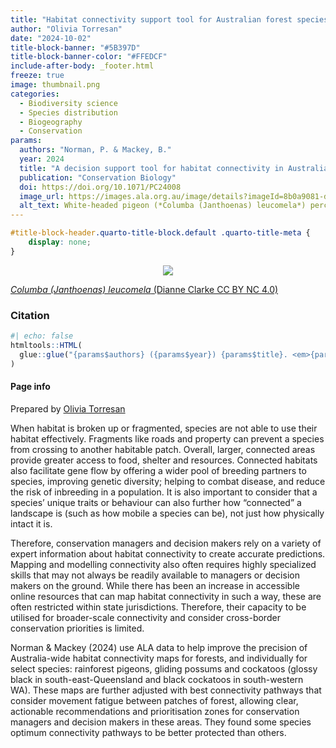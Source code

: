```yaml
---
title: "Habitat connectivity support tool for Australian forest species"
author: "Olivia Torresan"
date: "2024-10-02"
title-block-banner: "#5B397D"
title-block-banner-color: "#FFEDCF"
include-after-body: _footer.html
freeze: true
image: thumbnail.png 
categories:
  - Biodiversity science 
  - Species distribution
  - Biogeography
  - Conservation
params:
  authors: "Norman, P. & Mackey, B."
  year: 2024
  title: "A decision support tool for habitat connectivity in Australia"
  publication: "Conservation Biology"
  doi: https://doi.org/10.1071/PC24008
  image_url: https://images.ala.org.au/image/details?imageId=8b0a9081-d0b0-4109-a9e1-dd9a57d1023b 
  alt_text: White-headed pigeon (*Columba (Janthoenas) leucomela*) perched in a tree amongst purple flowers 
---
```


<!-- remove metadata section -->

```css
#title-block-header.quarto-title-block.default .quarto-title-meta {
    display: none;
}
```

<!-- Side panel -->

::: column-page
::: paper-side-column
<center>

::: {.col-image layout-ncol="1" style="margin-left: auto; margin-right: auto;"}
<!-- add image url -->

<img src="https://ala-images.s3.ap-southeast-2.amazonaws.com/store/b/3/2/0/8b0a9081-d0b0-4109-a9e1-dd9a57d1023b/original" class="rounded"/></img>
:::

</center>

::: figure-caption
<!-- edit caption -->

[*Columba (Janthoenas) leucomela* (Dianne Clarke CC BY NC 4.0)](https://images.ala.org.au/image/details?imageId=8b0a9081-d0b0-4109-a9e1-dd9a57d1023b)


:::

### Citation

```r
#| echo: false
htmltools::HTML(
  glue::glue("{params$authors} ({params$year}) {params$title}. <em>{params$publication}</em> <a href='{params$doi}' target='_blank'>{params$doi}</a>")
)
```

#### Page info

Prepared by [Olivia Torresan](https://labs.ala.org.au/about/Torresan_Olivia/)
:::

<!-- Main panel description -->

::: paper-main-column

When habitat is broken up or fragmented, species are not able to use their habitat effectively. Fragments like roads and property can prevent a species from crossing to another habitable patch. Overall, larger, connected areas provide greater access to food, shelter and resources. Connected habitats also facilitate gene flow by offering a wider pool of breeding partners to species, improving genetic diversity; helping to combat disease, and reduce the risk of inbreeding in a population. It is also important to consider that a species' unique traits or behaviour can also further how “connected” a landscape is (such as how mobile a species can be), not just how physically intact it is. 

Therefore, conservation managers and decision makers rely on a variety of expert information about habitat connectivity to create accurate predictions. Mapping and modelling connectivity also often requires highly specialized skills that may not always be readily available to managers or decision makers on the ground. While there has been an increase in accessible online resources that can map habitat connectivity in such a way, these are often restricted within state jurisdictions. Therefore, their capacity to be utilised for broader-scale connectivity and consider cross-border conservation priorities is limited. 

Norman & Mackey (2024) use ALA data to help improve the precision of Australia-wide habitat connectivity maps for forests, and individually for select species: rainforest pigeons, gliding possums and cockatoos (glossy black in south-east-Queensland and black cockatoos in south-western WA). These maps are further adjusted with best connectivity pathways that consider movement fatigue between patches of forest, allowing clear, actionable recommendations and prioritisation zones for conservation managers and decision makers in these areas. They found some species optimum connectivity pathways to be better protected than others. 


:::
:::
